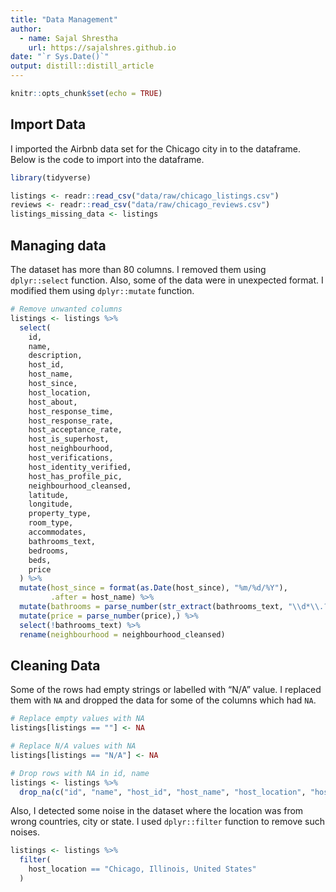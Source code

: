 ```yaml
---
title: "Data Management"
author:
  - name: Sajal Shrestha 
    url: https://sajalshres.github.io
date: "`r Sys.Date()`"
output: distill::distill_article
---
```


```r
knitr::opts_chunk$set(echo = TRUE)
```

## Import Data

I imported the Airbnb data set for the Chicago city in to the dataframe. Below is the code to import into the dataframe.

```r
library(tidyverse)
```

```r
listings <- readr::read_csv("data/raw/chicago_listings.csv")
reviews <- readr::read_csv("data/raw/chicago_reviews.csv")
listings_missing_data <- listings
```

## Managing data

The dataset has more than 80 columns. I removed them using `dplyr::select` function. Also, some of the data were in unexpected format. I modified them using `dplyr::mutate` function.

```r
# Remove unwanted columns
listings <- listings %>%
  select(
    id,
    name,
    description,
    host_id,
    host_name,
    host_since,
    host_location,
    host_about,
    host_response_time,
    host_response_rate,
    host_acceptance_rate,
    host_is_superhost,
    host_neighbourhood,
    host_verifications,
    host_identity_verified,
    host_has_profile_pic,
    neighbourhood_cleansed,
    latitude,
    longitude,
    property_type,
    room_type,
    accommodates,
    bathrooms_text,
    bedrooms,
    beds,
    price
  ) %>%
  mutate(host_since = format(as.Date(host_since), "%m/%d/%Y"),
         .after = host_name) %>%
  mutate(bathrooms = parse_number(str_extract(bathrooms_text, "\\d*\\.?\\d+")), .after = beds) %>%
  mutate(price = parse_number(price),) %>%
  select(!bathrooms_text) %>%
  rename(neighbourhood = neighbourhood_cleansed)
```

## Cleaning Data

Some of the rows had empty strings or labelled with "N/A" value. I replaced them with `NA` and dropped the data for some of the columns which had `NA`.

```r
# Replace empty values with NA
listings[listings == ""] <- NA

# Replace N/A values with NA
listings[listings == "N/A"] <- NA

# Drop rows with NA in id, name
listings <- listings %>%
  drop_na(c("id", "name", "host_id", "host_name", "host_location", "host_neighbourhood"))
```

Also, I detected some noise in the dataset where the location was from wrong countries, city or state. I used `dplyr::filter` function to remove such noises.

```r
listings <- listings %>%
  filter(
    host_location == "Chicago, Illinois, United States"
  )
```



